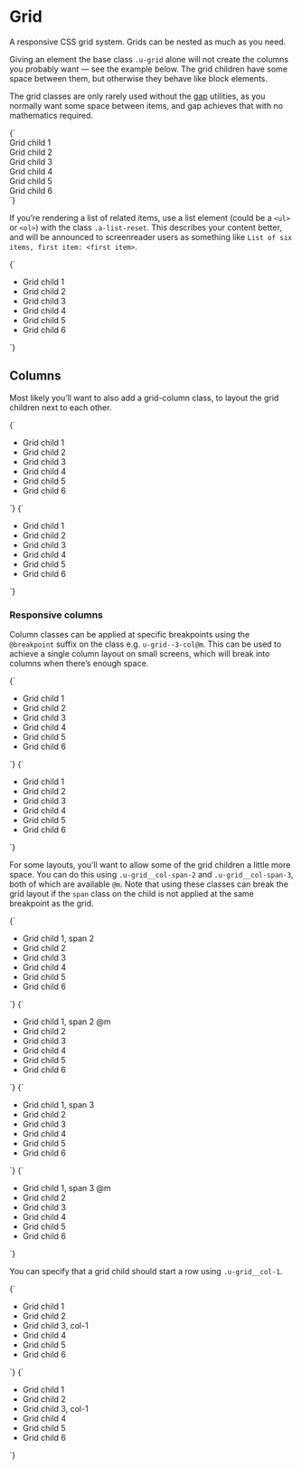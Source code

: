 
<Meta title="Utilities/grid" />

# Grid

A responsive CSS grid system. Grids can be nested as much as you need.

Giving an element the base class `.u-grid` alone will not create the columns you probably want — see the example below. The grid children have some space between them, but otherwise they behave like block elements.

The grid classes are only rarely used without the [gap](/?path=/docs/utilities-gap--u-gap-m) utilities, as you normally want some space between items, and gap achieves that with no mathematics required.

<Canvas>
  <Story name="u-grid">
    {`
      <div class="u-grid u-gap-m u-padding-m u-bg--gray-10">
        <div class="u-bg--background u-padding-m a-card">Grid child 1</div>
        <div class="u-bg--background u-padding-m a-card">Grid child 2</div>
        <div class="u-bg--background u-padding-m a-card">Grid child 3</div>
        <div class="u-bg--background u-padding-m a-card">Grid child 4</div>
        <div class="u-bg--background u-padding-m a-card">Grid child 5</div>
        <div class="u-bg--background u-padding-m a-card">Grid child 6</div>
      </div>
    `}
  </Story>
</Canvas>

If you’re rendering a list of related items, use a list element (could be a `<ul>` or `<ol>`) with the class `.a-list-reset`. This describes your content better, and will be announced to screenreader users as something like `List of six items, first item: <first item>`.

<Canvas>
  <Story name="u-grid (list)">
    {`
      <ul class="u-grid u-gap-m a-list-reset u-padding-m u-bg--gray-10">
        <li class="u-bg--background u-padding-m a-card">Grid child 1</li>
        <li class="u-bg--background u-padding-m a-card">Grid child 2</li>
        <li class="u-bg--background u-padding-m a-card">Grid child 3</li>
        <li class="u-bg--background u-padding-m a-card">Grid child 4</li>
        <li class="u-bg--background u-padding-m a-card">Grid child 5</li>
        <li class="u-bg--background u-padding-m a-card">Grid child 6</li>
      </ul>
    `}
  </Story>
</Canvas>

## Columns

Most likely you’ll want to also add a grid-column class, to layout the grid children next to each other.

<Canvas isColumn>
  <Story name="u-grid--2-col">
    {`
      <ul class="u-grid u-gap-m u-grid--2-col u-padding-m u-bg--gray-10 a-list-reset">
        <li class="u-bg--background u-padding-m a-card">Grid child 1</li>
        <li class="u-bg--background u-padding-m a-card">Grid child 2</li>
        <li class="u-bg--background u-padding-m a-card">Grid child 3</li>
        <li class="u-bg--background u-padding-m a-card">Grid child 4</li>
        <li class="u-bg--background u-padding-m a-card">Grid child 5</li>
        <li class="u-bg--background u-padding-m a-card">Grid child 6</li>
      </ul>
    `}
  </Story>
  <Story name="u-grid--3-col">
    {`
      <ul class="u-grid u-gap-m u-grid--3-col u-padding-m u-bg--gray-10 a-list-reset">
        <li class="u-bg--background u-padding-m a-card">Grid child 1</li>
        <li class="u-bg--background u-padding-m a-card">Grid child 2</li>
        <li class="u-bg--background u-padding-m a-card">Grid child 3</li>
        <li class="u-bg--background u-padding-m a-card">Grid child 4</li>
        <li class="u-bg--background u-padding-m a-card">Grid child 5</li>
        <li class="u-bg--background u-padding-m a-card">Grid child 6</li>
      </ul>
    `}
  </Story>
</Canvas>

### Responsive columns

Column classes can be applied at specific breakpoints using the `@breakpoint` suffix on the class e.g. `u-grid--3-col@m`. This can be used to achieve a single column layout on small screens, which will break into columns when there’s enough space.

<Canvas isColumn>
  <Story name="u-grid--2-col@m">
    {`
      <ul class="u-grid u-gap-m u-grid--2-col@m u-padding-m u-bg--gray-10 a-list-reset">
        <li class="u-bg--background u-padding-m a-card">Grid child 1</li>
        <li class="u-bg--background u-padding-m a-card">Grid child 2</li>
        <li class="u-bg--background u-padding-m a-card">Grid child 3</li>
        <li class="u-bg--background u-padding-m a-card">Grid child 4</li>
        <li class="u-bg--background u-padding-m a-card">Grid child 5</li>
        <li class="u-bg--background u-padding-m a-card">Grid child 6</li>
      </ul>
    `}
  </Story>
  <Story name="u-grid--3-col@m">
    {`
      <ul class="u-grid u-gap-m u-grid--3-col@m u-padding-m u-bg--gray-10 a-list-reset">
        <li class="u-bg--background u-padding-m a-card">Grid child 1</li>
        <li class="u-bg--background u-padding-m a-card">Grid child 2</li>
        <li class="u-bg--background u-padding-m a-card">Grid child 3</li>
        <li class="u-bg--background u-padding-m a-card">Grid child 4</li>
        <li class="u-bg--background u-padding-m a-card">Grid child 5</li>
        <li class="u-bg--background u-padding-m a-card">Grid child 6</li>
      </ul>
    `}
  </Story>
</Canvas>

For some layouts, you’ll want to allow some of the grid children a little more space. You can do this using `.u-grid__col-span-2` and `.u-grid__col-span-3`, both of which are available `@m`. Note that using these classes can break the grid layout if the `span` class on the child is not applied at the same breakpoint as the grid.

<Canvas isColumn>
  <Story name="u-grid__col-span-2">
    {`
      <ul class="u-grid u-gap-m u-grid--2-col u-padding-m u-bg--gray-10 a-list-reset">
        <li class="u-bg--brand-2 u-padding-m a-card u-grid__col-span-2">Grid child 1, span 2</li>
        <li class="u-bg--background u-padding-m a-card">Grid child 2</li>
        <li class="u-bg--background u-padding-m a-card">Grid child 3</li>
        <li class="u-bg--background u-padding-m a-card">Grid child 4</li>
        <li class="u-bg--background u-padding-m a-card">Grid child 5</li>
        <li class="u-bg--background u-padding-m a-card">Grid child 6</li>
      </ul>
    `}
  </Story>
  <Story name="u-grid__col-span-2@m">
    {`
      <ul class="u-grid u-gap-m u-grid--2-col@m u-padding-m u-bg--gray-10 a-list-reset">
        <li class="u-bg--brand-2 u-padding-m a-card u-grid__col-span-2@m">Grid child 1, span 2 @m</li>
        <li class="u-bg--background u-padding-m a-card">Grid child 2</li>
        <li class="u-bg--background u-padding-m a-card">Grid child 3</li>
        <li class="u-bg--background u-padding-m a-card">Grid child 4</li>
        <li class="u-bg--background u-padding-m a-card">Grid child 5</li>
        <li class="u-bg--background u-padding-m a-card">Grid child 6</li>
      </ul>
    `}
  </Story>
  <Story name="u-grid__col-span-3">
    {`
      <ul class="u-grid u-gap-m u-grid--3-col u-padding-m u-bg--gray-10 a-list-reset">
        <li class="u-bg--brand-2 u-padding-m a-card u-grid__col-span-3">Grid child 1, span 3</li>
        <li class="u-bg--background u-padding-m a-card">Grid child 2</li>
        <li class="u-bg--background u-padding-m a-card">Grid child 3</li>
        <li class="u-bg--background u-padding-m a-card">Grid child 4</li>
        <li class="u-bg--background u-padding-m a-card">Grid child 5</li>
        <li class="u-bg--background u-padding-m a-card">Grid child 6</li>
      </ul>
    `}
  </Story>
  <Story name="u-grid__col-span-3@m">
    {`
      <ul class="u-grid u-gap-m u-grid--3-col@m u-padding-m u-bg--gray-10 a-list-reset">
        <li class="u-bg--brand-2 u-padding-m a-card u-grid__col-span-3@m">Grid child 1, span 3 @m</li>
        <li class="u-bg--background u-padding-m a-card">Grid child 2</li>
        <li class="u-bg--background u-padding-m a-card">Grid child 3</li>
        <li class="u-bg--background u-padding-m a-card">Grid child 4</li>
        <li class="u-bg--background u-padding-m a-card">Grid child 5</li>
        <li class="u-bg--background u-padding-m a-card">Grid child 6</li>
      </ul>
    `}
  </Story>
</Canvas>

You can specify that a grid child should start a row using `.u-grid__col-1`.

<Canvas isColumn>
  <Story name="u-grid__col-1">
    {`
      <ul class="u-grid u-gap-m u-grid--3-col u-padding-m u-bg--gray-10 a-list-reset">
        <li class="u-bg--background u-padding-m a-card">Grid child 1</li>
        <li class="u-bg--background u-padding-m a-card">Grid child 2</li>
        <li class="u-bg--brand-2 u-padding-m a-card u-grid__col-1">Grid child 3, col-1</li>
        <li class="u-bg--background u-padding-m a-card">Grid child 4</li>
        <li class="u-bg--background u-padding-m a-card">Grid child 5</li>
        <li class="u-bg--background u-padding-m a-card">Grid child 6</li>
      </ul>
    `}
  </Story>
  <Story name="u-grid__col-1@m">
    {`
      <ul class="u-grid u-gap-m u-grid--3-col@m u-padding-m u-bg--gray-10 a-list-reset">
        <li class="u-bg--background u-padding-m a-card">Grid child 1</li>
        <li class="u-bg--background u-padding-m a-card">Grid child 2</li>
        <li class="u-bg--brand-2 u-padding-m a-card u-grid__col-1@m">Grid child 3, col-1</li>
        <li class="u-bg--background u-padding-m a-card">Grid child 4</li>
        <li class="u-bg--background u-padding-m a-card">Grid child 5</li>
        <li class="u-bg--background u-padding-m a-card">Grid child 6</li>
      </ul>
    `}
  </Story>
</Canvas>
